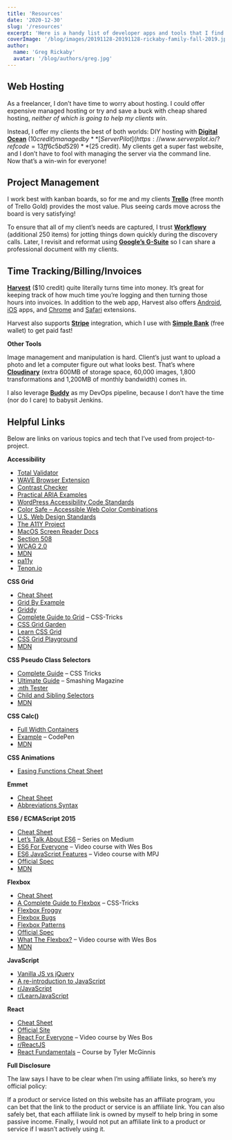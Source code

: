 ```yaml
---
title: 'Resources'
date: '2020-12-30'
slug: '/resources'
excerpt: 'Here is a handy list of developer apps and tools that I find helpful.'
coverImage: '/blog/images/20191128-20191128-rickaby-family-fall-2019.jpg'
author:
  name: 'Greg Rickaby'
  avatar: '/blog/authors/greg.jpg'
---
```


## Web Hosting

As a freelancer, I don’t have time to worry about hosting. I could offer expensive managed hosting or try and save a buck with cheap shared hosting, _neither of which is going to help my clients win_.

Instead, I offer my clients the best of both worlds: DIY hosting with [**Digital Ocean**](https://m.do.co/c/94370f7c93dc) ($10 credit) managed by **[ServerPilot](https://www.serverpilot.io/?refcode=13ff6c5bd529)** ($25 credit). My clients get a super fast website, and I don’t have to fool with managing the server via the command line. Now that’s a win-win for everyone!

## Project Management

I work best with kanban boards, so for me and my clients **[Trello](https://trello.com/gregrickaby/recommend)** (free month of Trello Gold) provides the most value. Plus seeing cards move across the board is very satisfying!

To ensure that all of my client’s needs are captured, I trust **[Workflowy](https://workflowy.com/invite/3d73985c)** (additional 250 items) for jotting things down quickly during the discovery calls. Later, I revisit and reformat using **[Google’s G-Suite](https://gsuite.google.com/solutions/small-business/)** so I can share a professional document with my clients.

## Time Tracking/Billing/Invoices

**[Harvest](http://try.hrv.st/1-093732)** ($10 credit) quite literally turns time into money. It’s great for keeping track of how much time you’re logging and then turning those hours into invoices. In addition to the web app, Harvest also offers [Android](https://www.getharvest.com/apps-and-integrations/android), [iOS](https://www.getharvest.com/apps-and-integrations/iphone) apps, and [Chrome](https://www.getharvest.com/apps-and-integrations/chrome) and [Safari](https://www.getharvest.com/apps-and-integrations/safari) extensions.

Harvest also supports **[Stripe](https://stripe.com)** integration, which I use with **[Simple Bank](https://simple.com/friends/GW5GZ6S)** (free wallet) to get paid fast!

**Other Tools**

Image management and manipulation is hard. Client’s just want to upload a photo and let a computer figure out what looks best. That’s where **[Cloudinary](https://cloudinary.com/invites/lpov9zyyucivvxsnalc5/sdmwtcmx0150uau2kixo)** (extra 600MB of storage space, 60,000 images, 1,800 transformations and 1,200MB of monthly bandwidth) comes in.

I also leverage **[Buddy](https://buddy.works)** as my DevOps pipeline, because I don’t have the time (nor do I care) to babysit Jenkins.

## Helpful Links

Below are links on various topics and tech that I’ve used from project-to-project.

**Accessibility**

- [Total Validator](https://www.totalvalidator.com/)
- [WAVE Browser Extension](http://wave.webaim.org/extension/)
- [Contrast Checker](http://contrastchecker.com/)
- [Practical ARIA Examples](http://heydonworks.com/practical_aria_examples/)
- [WordPress Accessibility Code Standards](https://make.wordpress.org/core/handbook/best-practices/coding-standards/accessibility-coding-standards/)
- [Color Safe – Accessible Web Color Combinations](http://colorsafe.co/)
- [U.S. Web Design Standards](https://playbook.cio.gov/designstandards/getting-started/)
- [The A11Y Project](http://a11yproject.com/)
- [MacOS Screen Reader Docs](https://help.apple.com/voiceover/info/guide/10.12/)
- [Section 508](https://www.section508.gov/content/learn/standards/quick-reference-guide#1194.22)
- [WCAG 2.0](https://www.w3.org/TR/WCAG20/)
- [MDN](https://developer.mozilla.org/en-US/docs/Web/Accessibility)
- [pa11y](https://github.com/pa11y/pa11y)
- [Tenon.io](https://tenon.io/)

**CSS Grid**

- [Cheat Sheet](https://alialaa.github.io/css-grid-cheat-sheet/)
- [Grid By Example](https://gridbyexample.com/)
- [Griddy](http://griddy.io/)
- [Complete Guide to Grid](https://css-tricks.com/snippets/css/complete-guide-grid/) – CSS-Tricks
- [CSS Grid Garden](http://cssgridgarden.com/)
- [Learn CSS Grid](http://learncssgrid.com/)
- [CSS Grid Playground](https://www.cssgridplayground.com/)
- [MDN](https://developer.mozilla.org/en-US/docs/Web/CSS/CSS_Grid_Layout)

**CSS Pseudo Class Selectors**

- [Complete Guide](https://css-tricks.com/pseudo-class-selectors/) – CSS Tricks
- [Ultimate Guide](https://www.smashingmagazine.com/2016/05/an-ultimate-guide-to-css-pseudo-classes-and-pseudo-elements/) – Smashing Magazine
- [:nth Tester](https://css-tricks.com/examples/nth-child-tester/)
- [Child and Sibling Selectors](https://css-tricks.com/child-and-sibling-selectors/)
- [MDN](https://developer.mozilla.org/en-US/docs/Web/CSS/CSS_Selectors/Using_the_:target_pseudo-class_in_selectors)

**CSS Calc()**

- [Full Width Containers](https://css-tricks.com/full-width-containers-limited-width-parents/)
- [Example](https://codepen.io/gregrickaby/pen/XdxxLL) – CodePen
- [MDN](https://developer.mozilla.org/en-US/docs/Web/CSS/calc)

**CSS Animations**

- [Easing Functions Cheat Sheet](http://easings.net/)

**Emmet**

- [Cheat Sheet](https://docs.emmet.io/cheat-sheet/)
- [Abbreviations Syntax](https://docs.emmet.io/abbreviations/syntax/)

**ES6 / ECMAScript 2015**

- [Cheat Sheet](https://github.com/DrkSephy/es6-cheatsheet/blob/master/README.md)
- [Let’s Talk About ES6](https://medium.com/ecmascript-2015) – Series on Medium
- [ES6 For Everyone](https://es6.io/) – Video course with Wes Bos
- [ES6 JavaScript Features](https://www.youtube.com/playlist?list=PL0zVEGEvSaeHJppaRLrqjeTPnCH6vw-sm) – Video course with MPJ
- [Official Spec](https://www.ecma-international.org/ecma-262/6.0/index.html)
- [MDN](https://developer.mozilla.org/en-US/docs/Web/JavaScript/New_in_JavaScript/ECMAScript_2015_support_in_Mozilla)

**Flexbox**

- [Cheat Sheet](http://jonibologna.com/content/images/flexboxsheet.pdf)
- [A Complete Guide to Flexbox](https://css-tricks.com/snippets/css/a-guide-to-flexbox/) – CSS-Tricks
- [Flexbox Froggy](https://flexboxfroggy.com/)
- [Flexbox Bugs](https://github.com/philipwalton/flexbugs)
- [Flexbox Patterns](http://www.flexboxpatterns.com/home)
- [Official Spec](https://www.w3.org/TR/css-flexbox-1/)
- [What The Flexbox?](https://flexbox.io/#/view/npSH1_7w89k) – Video course with Wes Bos
- [MDN](https://developer.mozilla.org/en-US/docs/Web/CSS/CSS_Flexible_Box_Layout)

**JavaScript**

- [Vanilla JS vs jQuery](https://gist.github.com/gregrickaby/5d3bc24e60d272bb74255cfdb7828f41)
- [A re-introduction to JavaScript](https://developer.mozilla.org/en-US/docs/Web/JavaScript/A_re-introduction_to_JavaScript)
- [r/JavaScript](https://www.reddit.com/r/javascript/)
- [r/LearnJavaScript](https://www.reddit.com/r/learnjavascript/)

**React**

- [Cheat Sheet](http://ricostacruz.com/cheatsheets/react.html)
- [Official Site](https://facebook.github.io/react/)
- [React For Everyone](https://reactforbeginners.com/) – Video course by Wes Bos
- [r/ReactJS](https://www.reddit.com/r/reactjs/)
- [React Fundamentals](https://tylermcginnis.com/courses/react-fundamentals/) – Course by Tyler McGinnis

**Full Disclosure**

The law says I have to be clear when I’m using affiliate links, so here’s my official policy:

If a product or service listed on this website has an affiliate program, you can bet that the link to the product or service is an affiliate link. You can also safely bet, that each affiliate link is owned by myself to help bring in some passive income. Finally, I would not put an affiliate link to a product or service if I wasn’t actively using it.
